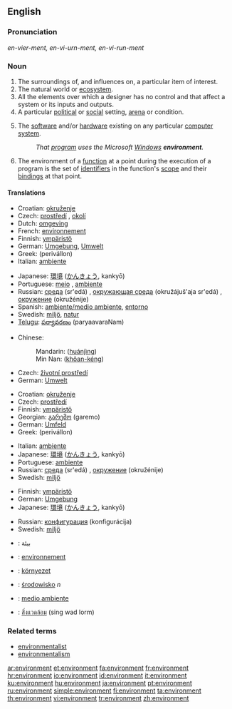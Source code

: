 {{see|Environment}}
{{wikipedia|dab=environment}}
==English==

===Pronunciation===
''en-vier-ment, en-vi-urn-ment, en-vi-run-ment''

===Noun===
{{en-noun}}

# The surroundings of, and influences on, a particular item of interest.
# The natural world or [[ecosystem]].
# All the elements over which a designer has no control and that affect a system or its inputs and outputs.
# A particular [[political]] or [[social]] setting, [[arena]] or condition.
# {{context|computing}} The [[software]] and/or [[hardware]] existing on any particular [[computer]] [[system]].
#:''That [[program]] uses the Microsoft [[Windows]] '''environment'''.''
# {{complang}} The environment of a [[function]] at a point during the execution of a program is the set of [[identifiers]] in the function's [[scope]] and their [[bindings]] at that point.

====Translations====
{{trans-top|area around something}}
*Croatian: [[okruženje]]
*Czech: [[prostředí]] {{n}}, [[okolí]] {{n}}
*Dutch: [[omgeving]] {{c}}
*French: [[environnement]]
*Finnish: [[ympäristö]]
*German: [[Umgebung]], [[Umwelt]]
*Greek: {{t|el|περιβάλλον|n|}} (perivállon)
*Italian: [[ambiente]] {{m}}
{{trans-mid}}
*Japanese: [[環境]] ([[かんきょう]], kankyō)
*Portuguese: [[meio]] {{m}}, [[ambiente]] {{m}}
*Russian: [[среда]] (sr'edá) {{f}}, [[окружающая среда]] (okružájuš'aja sr'edá) {{f}}, [[окружение]] (okružénije) {{n}}
*Spanish: [[ambiente/medio ambiente]], [[entorno]]
*Swedish: [[miljö]], [[natur]]
*[[Telugu]]: [[పర్యావరణం]] (paryaavaraNam)
{{trans-bottom}}

{{trans-top|natural world or ecosystem}}
*Chinese:
*:Mandarin: {{zh-ts|環境|环境}} ([[huánjìng]])
*:Min Nan: {{zh-ts|環境|环境}} ([[khôan-kéng]])
{{trans-mid}}
*Czech: [[životní prostředí]] {{n}}
*German: [[Umwelt]]
{{trans-bottom}}

{{trans-top|political or social setting, arena or condition}}
*Croatian: [[okruženje]]
*Czech: [[prostředí]] {{n}}
*Finnish: [[ympäristö]]
*Georgian: [[გარემო]] (garemo)
*German: [[Umfeld]]
*Greek: {{t|el|περιβάλλον|n|}} (perivállon)
{{trans-mid}}
*Italian: [[ambiente]] {{m}}
*Japanese: [[環境]] ([[かんきょう]], kankyō)
*Portuguese: [[ambiente]] {{m}}
*Russian: [[среда]] (sr'edá) {{f}}, [[окружение]] (okružénije) {{n}}
*Swedish: [[miljö]]
{{trans-bottom}}

{{trans-top|software or hardware on a computer}}
*Finnish: [[ympäristö]]
*German: [[Umgebung]]
*Japanese: [[環境]] ([[かんきょう]], kankyō)
{{trans-mid}}
*Russian: [[конфигурация]] (konfigurácija) {{f}}
*Swedish: [[miljö]]
{{trans-bottom}}

{{checktrans}}
{{trans-top|Translations to be categorised}}
*{{ttbc|Arabic}}: بيئة
*{{ttbc|French}}: [[environnement]]
{{trans-mid}}
*{{ttbc|Hungarian}}: [[környezet]]
*{{ttbc|Polish}}: [[środowisko]] ''n''
*{{ttbc|Spanish}}: [[medio ambiente]]
*{{ttbc|Thai}}: [[สิ่งแวดล้อม]] (sing wad lorm)
{{trans-bottom}}

===Related terms===
*[[environmentalist]]
*[[environmentalism]]

[[ar:environment]]
[[et:environment]]
[[fa:environment]]
[[fr:environment]]
[[hr:environment]]
[[io:environment]]
[[id:environment]]
[[it:environment]]
[[ku:environment]]
[[hu:environment]]
[[ja:environment]]
[[pt:environment]]
[[ru:environment]]
[[simple:environment]]
[[fi:environment]]
[[ta:environment]]
[[th:environment]]
[[vi:environment]]
[[tr:environment]]
[[zh:environment]]